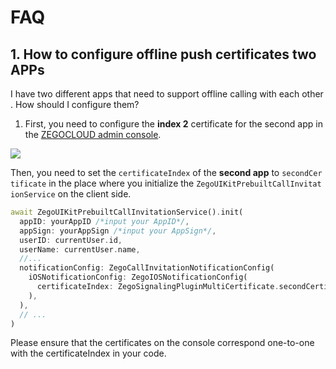 # FAQ

## 1. How to configure offline push certificates two APPs


I have two different apps that need to support offline calling with each other. How should I configure them?

1. First, you need to configure the **index 2** certificate for the second app in the [ZEGOCLOUD admin console](https://console.zegocloud.com/).

<Frame width="400" height="auto" caption="">
  <img src="https://media-resource.spreading.io/5fa3f99cda659c8c9f2907cbb0242e6c/workspace86/index2_ios.png" />
</Frame>


Then, you need to set the `certificateIndex` of the **second app** to `secondCertificate` in the place where you initialize the `ZegoUIKitPrebuiltCallInvitationService` on the client side.

```dart
await ZegoUIKitPrebuiltCallInvitationService().init(
  appID: yourAppID /*input your AppID*/,
  appSign: yourAppSign /*input your AppSign*/,
  userID: currentUser.id,
  userName: currentUser.name,
  //...
  notificationConfig: ZegoCallInvitationNotificationConfig(
    iOSNotificationConfig: ZegoIOSNotificationConfig(
      certificateIndex: ZegoSignalingPluginMultiCertificate.secondCertificate,
    ),
  ),
  // ...
)
```

<Warning title="Warning">Please ensure that the certificates on the console correspond one-to-one with the certificateIndex in your code.</Warning>
